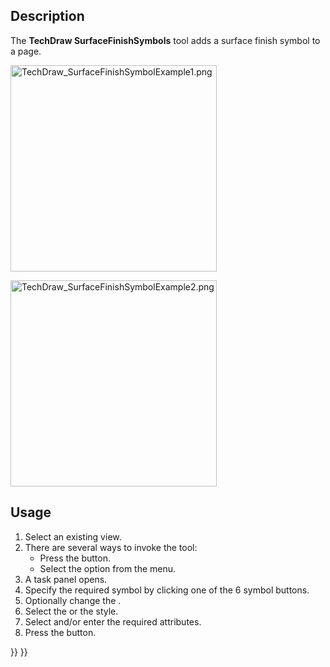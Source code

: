<languages/>

{{Docnav
|[[TechDraw_WeldSymbol|WeldSymbol]]
|[[TechDraw_HoleShaftFit|HoleShaftFit]]
|[[TechDraw_Workbench|TechDraw]]
|IconL=TechDraw_WeldSymbol.svg
|IconR=TechDraw_HoleShaftFit.svg
|IconC=Workbench_TechDraw.svg
}}

{{GuiCommand
|Name=TechDraw SurfaceFinishSymbols
|MenuLocation=TechDraw → Symbols → Create a Surface Finish Symbol
|Workbenches=[[TechDraw_Workbench|TechDraw]]
|Version=0.21
}}

==Description==

The '''TechDraw SurfaceFinishSymbols''' tool adds a surface finish symbol to a page.

[[Image:TechDraw_SurfaceFinishSymbolExample1.png|330px]]
{{Caption|The task panel with the ISO style selected. On the right the created symbol.}}

[[Image:TechDraw_SurfaceFinishSymbolExample2.png|330px]]
{{Caption|The task panel with the ASME style selected. On the right the created symbol.}}

==Usage==

# Select an existing view.
# There are several ways to invoke the tool:
#* Press the {{Button|[[Image:TechDraw_SurfaceFinishSymbols.svg|16px]] [[TechDraw_SurfaceFinishSymbols|Create a Surface Finish Symbol]]}} button.
#* Select the {{MenuCommand|TechDraw → Symbols → [[Image:TechDraw_SurfaceFinishSymbols.svg|16px]] Create a Surface Finish Symbol}} option from the menu.
# A task panel opens.
# Specify the required symbol by clicking one of the 6 symbol buttons.
# Optionally change the {{MenuCommand|Symbol angle}}.
# Select the {{MenuCommand|ISO}} or the {{MenuCommand|ASME}} style.
# Select and/or enter the required attributes.
# Press the {{Button|OK}} button.


{{Docnav
|[[TechDraw_WeldSymbol|WeldSymbol]]
|[[TechDraw_HoleShaftFit|HoleShaftFit]]
|[[TechDraw_Workbench|TechDraw]]
|IconL=TechDraw_WeldSymbol.svg
|IconR=TechDraw_HoleShaftFit.svg
|IconC=Workbench_TechDraw.svg
}}

{{TechDraw Tools navi{{#translation:}}}}
{{Userdocnavi{{#translation:}}}}
